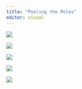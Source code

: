 ```yaml
---
title: "Pooling the Poles"
editor: visual 
---
```


![](images/trends_pres_R2.png)

![](images/latest_parl.png)

![](images/trends_parl.png)

![](images/seats_parl.png)

![](images/PiSKO_seats.png)
